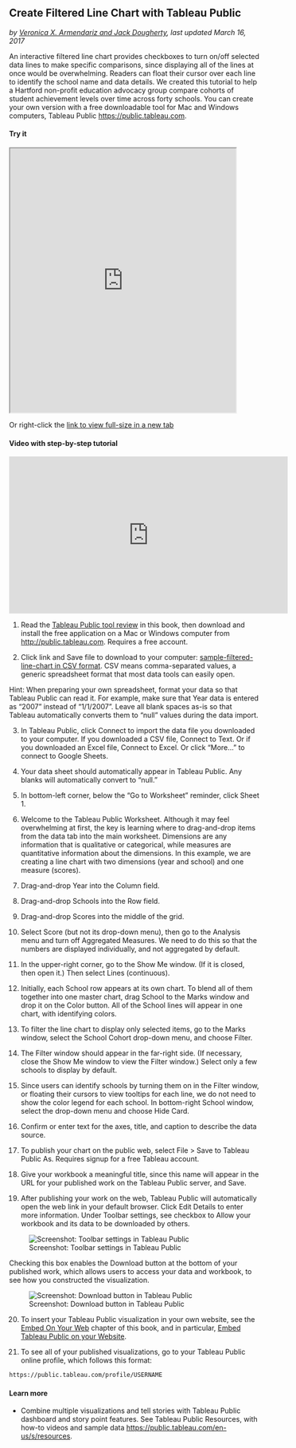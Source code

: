 ## Create Filtered Line Chart with Tableau Public {#filtered-line-chart-tableau}
*by [Veronica X. Armendariz and Jack Dougherty](authors), last updated March 16, 2017*

An interactive filtered line chart provides checkboxes to turn on/off selected data lines to make specific comparisons, since displaying all of the lines at once would be overwhelming. Readers can float their cursor over each line to identify the school name and data details. We created this tutorial to help a Hartford non-profit education advocacy group compare cohorts of student achievement levels over time across forty schools. You can create your own version with a free downloadable tool for Mac and Windows computers, Tableau Public <https://public.tableau.com>.

#### Try it {-}
<iframe src='https://public.tableau.com/views/LineChartSample/Sheet1?:showVizHome=no&:embed=true' width="90%" height="530"></iframe>

Or right-click the [link to view full-size in a new tab](https://public.tableau.com/views/LineChartSample/Sheet1?:embed=y&:display_count=yes)

#### Video with step-by-step tutorial {-}
<iframe width="560" height="315" src="https://www.youtube.com/embed/_L4u9mfE8Qo?rel=0" frameborder="0" allow="autoplay; encrypted-media" allowfullscreen></iframe>

1) Read the [Tableau Public tool review](tableau-public) in this book, then download and install the free application on a Mac or Windows computer from <http://public.tableau.com>. Requires a free account.

2) Click link and Save file to download to your computer: [sample-filtered-line-chart in CSV format](data/sample-filtered-line-chart.csv). CSV means comma-separated values, a generic spreadsheet format that most data tools can easily open.

Hint: When preparing your own spreadsheet, format your data so that Tableau Public can read it. For example, make sure that Year data is entered as "2007" instead of "1/1/2007". Leave all blank spaces as-is so that Tableau automatically converts them to "null" values during the data import.

3) In Tableau Public, click Connect to import the data file you downloaded to your computer. If you downloaded a CSV file, Connect to Text. Or if you downloaded an Excel file, Connect to Excel. Or click "More..." to connect to Google Sheets.

4) Your data sheet should automatically appear in Tableau Public. Any blanks will automatically convert to “null.”

5) In bottom-left corner, below the "Go to Worksheet" reminder, click Sheet 1.

6) Welcome to the Tableau Public Worksheet. Although it may feel overwhelming at first, the key is learning where to drag-and-drop items from the data tab into the main worksheet. Dimensions are any information that is qualitative or categorical, while measures are quantitative information about the dimensions.  In this example, we are creating a line chart with two dimensions (year and school) and one measure (scores).

7) Drag-and-drop Year into the Column field.

8) Drag-and-drop Schools into the Row field.

9) Drag-and-drop Scores into the middle of the grid.

10) Select Score (but not its drop-down menu), then go to the Analysis menu and turn off Aggregated Measures. We need to do this so that the numbers are displayed individually, and not aggregated by default.

11) In the upper-right corner, go to the Show Me window. (If it is closed, then open it.) Then select Lines (continuous).

12) Initially, each School row appears at its own chart. To blend all of them together into one master chart, drag School to the Marks window and drop it on the Color button. All of the School lines will appear in one chart, with identifying colors.

13) To filter the line chart to display only selected items, go to the Marks window, select the School Cohort drop-down menu, and choose Filter.

14) The Filter window should appear in the far-right side. (If necessary, close the Show Me window to view the Filter window.) Select only a few schools to display by default.

15) Since users can identify schools by turning them on in the Filter window, or floating their cursors to view tooltips for each line, we do not need to show the color legend for each school. In bottom-right School window, select the drop-down menu and choose Hide Card.

16) Confirm or enter text for the axes, title, and caption to describe the data source.

17) To publish your chart on the public web, select File > Save to Tableau Public As. Requires signup for a free Tableau account.

18) Give your workbook a meaningful title, since this name will appear in the URL for your published work on the Tableau Public server, and Save.

19) After publishing your work on the web, Tableau Public will automatically open the web link in your default browser. Click Edit Details to enter more information. Under Toolbar settings, see checkbox to Allow your workbook and its data to be downloaded by others.

![Screenshot: Toolbar settings in Tableau Public](images/05-chart/tableau-toolbar-settings-allow.png)

Checking this box enables the Download button at the bottom of your published work, which allows users to access your data and workbook, to see how you constructed the visualization.

![Screenshot: Download button in Tableau Public](images/05-chart/tableau-download.png)

20) To insert your Tableau Public visualization in your own website, see the [Embed On Your Web](embed) chapter of this book, and in particular, [Embed Tableau Public on your Website](iframe-tableau).

21) To see all of your published visualizations, go to your Tableau Public online profile, which follows this format:
```markdown
https://public.tableau.com/profile/USERNAME
```
####  Learn more {-}
- Combine multiple visualizations and tell stories with Tableau Public dashboard and story point features. See Tableau Public Resources, with how-to videos and sample data <https://public.tableau.com/en-us/s/resources>.
